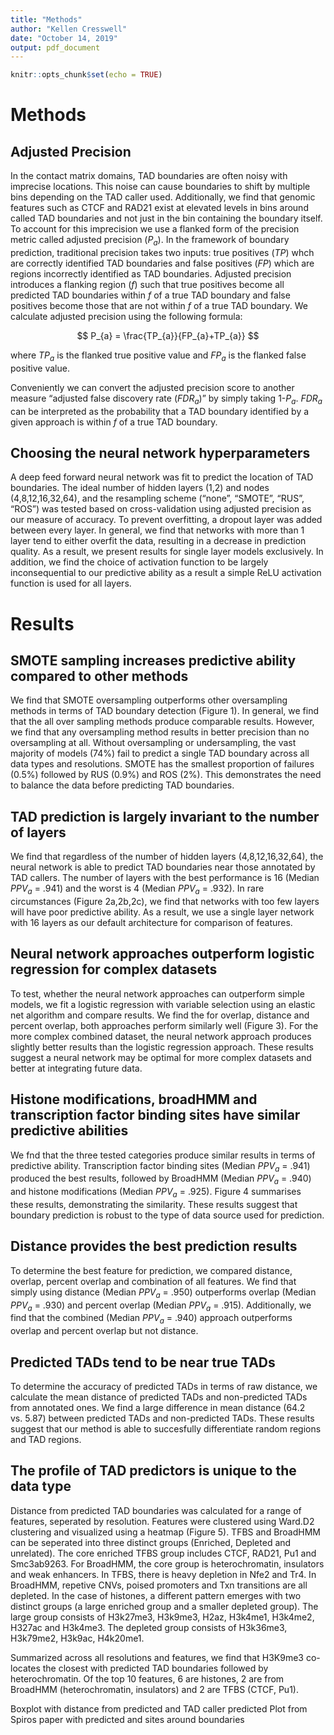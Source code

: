 ```yaml
---
title: "Methods"
author: "Kellen Cresswell"
date: "October 14, 2019"
output: pdf_document
---
```


```r
knitr::opts_chunk$set(echo = TRUE)
```

# Methods

## Adjusted Precision

In the contact matrix domains, TAD boundaries are often noisy with imprecise locations. This noise can cause boundaries to shift by multiple bins depending on the TAD caller used. Additionally, we find that genomic features such as CTCF and RAD21 exist at elevated levels in bins around called TAD boundaries and not just in the bin containing the boundary itself. To account for this imprecision we use a flanked form of the precision metric called adjusted precision ($P_a$). In the framework of boundary prediction, traditional precision takes two inputs: true positives ($TP$) whch are correctly identified TAD boundaries and false positives ($FP$) which are regions incorrectly identified as TAD boundaries. Adjusted precision introduces a flanking region ($f$) such that true positives become all predicted TAD boundaries within $f$ of a true TAD boundary and false positives become those that are not within $f$ of a true TAD boundary. We calculate adjusted precision using the following formula:

$$
P_{a} = \frac{TP_{a}}{FP_{a}+TP_{a}}
$$

where $TP_{a}$ is the flanked true positive value and $FP_{a}$ is the flanked false positive value.

Conveniently we can convert the adjusted precision score to another measure "adjusted false discovery rate ($FDR_a$)" by simply taking 1-$P_{a}$. $FDR_a$ can be interpreted as the probability that a TAD boundary identified by a given approach is within $f$ of a true TAD boundary. 

## Choosing the neural network hyperparameters

A deep feed forward neural network was fit to predict the location of TAD boundaries. The ideal number of hidden layers (1,2) and nodes (4,8,12,16,32,64), and the resampling scheme ("none", "SMOTE", "RUS", "ROS") was tested based on cross-validation using adjusted precision as our measure of accuracy. To prevent overfitting, a dropout layer was added between every layer. In general, we find that networks with more than 1 layer tend to either overfit the data, resulting in a decrease in prediction quality. As a result, we present results for single layer models exclusively. In addition, we find the choice of activation function to be largely inconsequential to our predictive ability as a result a simple ReLU activation function is used for all layers.

# Results

## SMOTE sampling increases predictive ability compared to other methods

We find that SMOTE oversampling outperforms other oversampling methods in terms of TAD boundary detection (Figure 1). In general, we find that the all over sampling methods produce comparable results. However, we find that any oversampling method results in better precision than no oversampling at all. Without oversampling or undersampling, the vast majority of models (74%) fail to predict a single TAD boundary across all data types and resolutions. SMOTE has the smallest proportion of failures (0.5%) followed by RUS (0.9%) and ROS (2%). This demonstrates the need to balance the data before predicting TAD boundaries.

## TAD prediction is largely invariant to the number of layers

We find that regardless of the number of hidden layers (4,8,12,16,32,64), the neural network is able to predict TAD boundaries near those annotated by TAD callers. The number of layers with the best performance is 16 (Median $PPV_a$ = .941) and the worst is 4 (Median $PPV_a$ = .932). In rare circumstances (Figure 2a,2b,2c), we find that networks with too few layers will have poor predictive ability. As a result, we use a single layer network with 16 layers as our default architecture for comparison of features.

## Neural network approaches outperform logistic regression for complex datasets

To test, whether the neural network approaches can outperform simple models, we fit a logistic regression with variable selection using an elastic net algorithm and compare results. We find the for overlap, distance and percent overlap, both approaches perform similarly well (Figure 3). For the more complex combined dataset, the neural network approach produces slightly better results than the logistic regression approach. These results suggest a neural network may be optimal for more complex datasets and better at integrating future data.

## Histone modifications, broadHMM and transcription factor binding sites have similar predictive abilities

We fnd that the three tested categories produce similar results in terms of predictive ability. Transcription factor binding sites (Median $PPV_a$ = .941) produced the best results, followed by BroadHMM (Median $PPV_a$ = .940) and histone modifications (Median $PPV_a$ = .925). Figure 4 summarises these results, demonstrating the similarity. These results suggest that boundary prediction is robust to the type of data source used for prediction. 

## Distance provides the best prediction results

To determine the best feature for prediction, we compared distance, overlap, percent overlap and combination of all features. We find that simply using distance (Median $PPV_a$ = .950) outperforms overlap (Median $PPV_a$ = .930) and percent overlap (Median $PPV_a$ = .915). Additionally, we find that the combined (Median $PPV_a$ = .940) approach outperforms overlap and percent overlap but not distance. 

## Predicted TADs tend to be near true TADs

To determine the accuracy of predicted TADs in terms of raw distance, we calculate the mean distance of predicted TADs and non-predicted TADs from annotated ones. We find a large difference in mean distance (64.2 vs. 5.87) between predicted TADs and non-predicted TADs. These results suggest that our method is able to succesfully differentiate random regions and TAD regions.

## The profile of TAD predictors is unique to the data type

Distance from predicted TAD boundaries was calculated for a range of features, seperated by resolution. Features were clustered using Ward.D2 clustering and visualized using a heatmap (Figure 5). TFBS and BroadHMM can be seperated into three distinct groups (Enriched, Depleted and unrelated). The core enriched TFBS group includes CTCF, RAD21, Pu1 and Smc3ab9263. For BroadHMM, the core group is heterochromatin, insulators and weak enhancers. In TFBS, there is heavy depletion in Nfe2 and Tr4. In BroadHMM, repetive CNVs, poised promoters and Txn transitions are all depleted. In the case of histones, a different pattern emerges with two distinct groups (a large enriched group and a smaller depleted group). The large group consists of H3k27me3, H3k9me3, H2az, H3k4me1, H3k4me2, H327ac and H3k4me3. The depleted group consists of H3k36me3, H3k79me2, H3k9ac, H4k20me1. 

Summarized across all resolutions and features, we find that H3K9me3 co-locates the closest with predicted TAD boundaries followed by heterochromatin. Of the top 10 features, 6 are histones, 2 are from BroadHMM (heterochromatin, insulators) and 2 are TFBS (CTCF, Pu1).



Boxplot with distance from predicted and TAD caller predicted
Plot from Spiros paper with predicted and sites around boundaries


